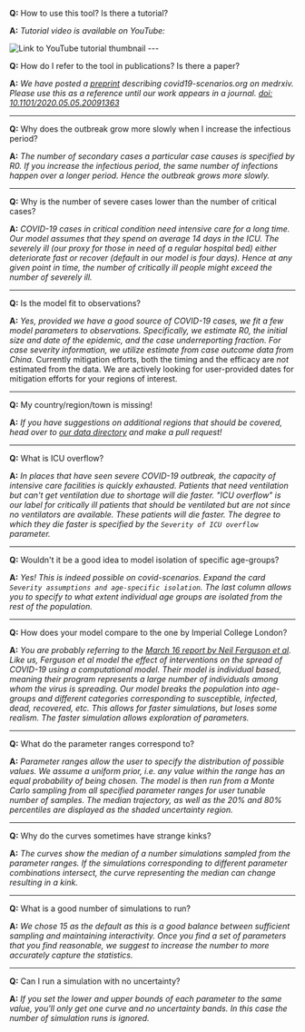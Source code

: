 


<Container>

**Q:** How to use this tool? Is there a tutorial?

**A:** _Tutorial video is available on YouTube:_

<Row>
  <Col className="d-flex">
    <LinkExternal className="mx-auto" href="https://www.youtube.com/watch?v=sv5T7MPKE5A" alt="Link to YouTube tutorial">
      <img className="img-fluid" src={youtubeTutorialThumbnail} alt="Link to YouTube tutorial thumbnail" />
    </LinkExternal>
  </Col>
</Row>
---

**Q:** How do I refer to the tool in publications? Is there a paper?

**A:** _We have posted a [preprint](https://www.medrxiv.org/content/10.1101/2020.05.05.20091363v2) describing covid19-scenarios.org
 on medrxiv. Please use this as a reference until our work appears in a journal.
 [doi: 10.1101/2020.05.05.20091363](https://doi.org/10.1101/2020.05.05.20091363 )_

---

**Q:** Why does the outbreak grow more slowly when I increase the infectious period?

**A:** _The number of secondary cases a particular case causes is specified by R0. If you increase the infectious
period, the same number of infections happen over a longer period. Hence the outbreak grows more slowly._

---

**Q:** Why is the number of severe cases lower than the number of critical cases?

**A:** _COVID-19 cases in critical condition need intensive care for a long time. Our model assumes that they spend on
average 14 days in the ICU. The severely ill (our proxy for those in need of a regular hospital bed) either deteriorate
fast or recover (default in our model is four days). Hence at any given point in time, the number of critically ill
people might exceed the number of severely ill._

---

**Q:** Is the model fit to observations?

**A:** _Yes, provided we have a good source of COVID-19 cases, we fit a few model parameters to observations.
Specifically, we estimate R0, the initial size and date of the epidemic, and the case underreporting fraction. For case
severity information, we utilize estimate from case outcome data from China._ Currently mitigation efforts, both the
timing and the efficacy are _not_ estimated from the data. We are actively looking for user-provided dates for
mitigation efforts for your regions of interest.

---

**Q:** My country/region/town is missing!

**A:** _If you have suggestions on additional regions that should be covered, head over to
[our data directory](https://github.com/neherlab/covid19_scenarios/tree/master/data) and make a pull request!_

---

**Q:** What is ICU overflow?

**A:** _In places that have seen severe COVID-19 outbreak, the capacity of intensive care facilities is quickly
exhausted. Patients that need ventilation but can't get ventilation due to shortage will die faster. "ICU overflow" is
our label for critically ill patients that should be ventilated but are not since no ventilators are available. These
patients will die faster. The degree to which they die faster is specified by the `Severity of ICU overflow` parameter._

---

**Q:** Wouldn't it be a good idea to model isolation of specific age-groups?

**A:** _Yes! This is indeed possible on covid-scenarios. Expand the card
`Severity assumptions and age-specific isolation`. The last column allows you to specify to what extent individual age
groups are isolated from the rest of the population._

---

**Q:** How does your model compare to the one by Imperial College London?

**A:** _You are probably referring to the
[March 16 report by Neil Ferguson et al](https://www.imperial.ac.uk/media/imperial-college/medicine/sph/ide/gida-fellowships/Imperial-College-COVID19-NPI-modelling-16-03-2020.pdf).
Like us, Ferguson et al model the effect of interventions on the spread of COVID-19 using a computational model. Their
model is individual based, meaning their program represents a large number of individuals among whom the virus is
spreading. Our model breaks the population into age-groups and different categories corresponding to susceptible,
infected, dead, recovered, etc. This allows for faster simulations, but loses some realism. The faster simulation allows
exploration of parameters._

---

**Q:** What do the parameter ranges correspond to?

**A:** _Parameter ranges allow the user to specify the distribution of possible values. We assume a uniform prior, i.e.
any value within the range has an equal probability of being chosen. The model is then run from a Monte Carlo sampling from
all specified parameter ranges for user tunable number of samples. The median trajectory, as well as the 20% and 80% percentiles
are displayed as the shaded uncertainty region._

---

**Q:** Why do the curves sometimes have strange kinks?

**A:** _The curves show the median of a number simulations sampled from the parameter ranges. If the simulations
corresponding to different parameter combinations intersect, the curve representing the median can change
resulting in a kink._

---

**Q:** What is a good number of simulations to run?

**A:** _We chose 15 as the default as this is a good balance between sufficient sampling and maintaining interactivity.
Once you find a set of parameters that you find reasonable, we suggest to increase the number to more accurately capture
the statistics._

---

**Q:** Can I run a simulation with no uncertainty?

**A:** _If you set the lower and upper bounds of each parameter to the same value, you'll only get one curve
and no uncertainty bands. In this case the number of simulation runs is ignored._

</Container>
